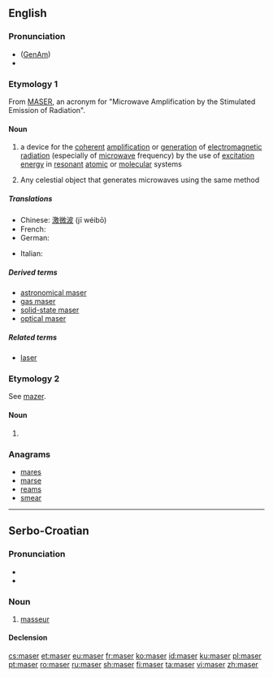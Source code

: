 {{also|MASER|Maser}}
==English==
{{wikipedia}}

===Pronunciation===
* ([[GenAm]]) {{IPA|/ˈmeɪzɚ/|lang=en}}
* {{rhymes|eɪzə(r)|lang=en}}

===Etymology 1===
From [[MASER]], an acronym for "Microwave Amplification by the Stimulated Emission of Radiation".

====Noun====
{{en-noun}}

# {{context|physics|lang=en}} a device for the [[coherent]] [[amplification]] or [[generation]] of [[electromagnetic radiation]] (especially of [[microwave]] frequency) by the use of [[excitation energy]] in [[resonant]] [[atomic]] or [[molecular]] systems
# {{context|astronomy|lang=en}} Any celestial object that generates microwaves using the same method

=====Translations=====
{{trans-top|beam of microwaves}}
* Chinese: [[激微波]] (jī wéibō)
* French: {{t+|fr|maser|m}}
* German: {{t|de|Maser|m}}
{{trans-mid}}
* Italian: {{t|it|maser|m}}
{{trans-bottom}}

=====Derived terms=====
* [[astronomical maser]]
* [[gas maser]]
* [[solid-state maser]]
* [[optical maser]]

=====Related terms=====
* [[laser]]

===Etymology 2===
See [[mazer]].

====Noun====
{{en-noun}}

# {{obsolete spelling of|mazer|lang=en}}

===Anagrams===
* [[mares#English|mares]]
* [[marse#English|marse]]
* [[reams#English|reams]]
* [[smear#English|smear]]

----

==Serbo-Croatian==

===Pronunciation===
* {{IPA|/mǎseːr/|lang=sh}}
* {{hyphenation|ma|ser|lang=sh}}

===Noun===
{{sh-noun|g=m|head=màsēr|r|масер|ма̀се̄р}}

# [[masseur]]

====Declension====
{{sh-decl-noun
|màsēr|maseri
|maséra|masera
|maseru|maserima
|masera|masere
|maseru|maseri
|maseru|maserima
|maserom|maserima
}}

[[cs:maser]]
[[et:maser]]
[[eu:maser]]
[[fr:maser]]
[[ko:maser]]
[[id:maser]]
[[ku:maser]]
[[pl:maser]]
[[pt:maser]]
[[ro:maser]]
[[ru:maser]]
[[sh:maser]]
[[fi:maser]]
[[ta:maser]]
[[vi:maser]]
[[zh:maser]]